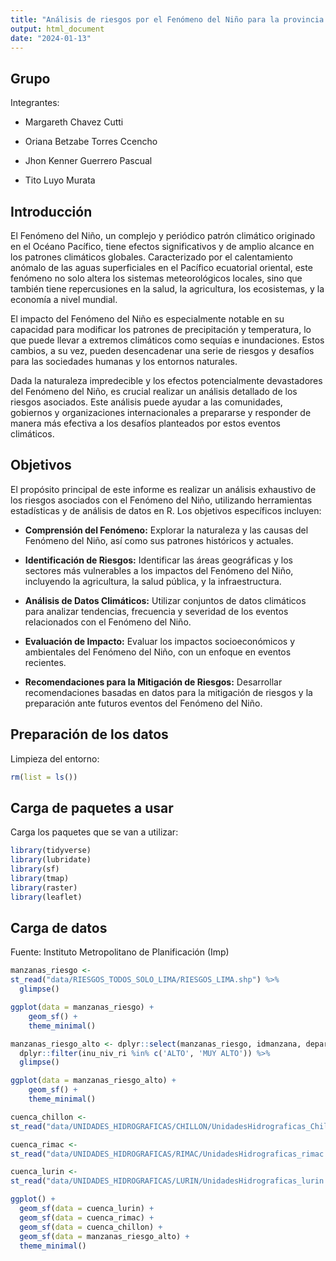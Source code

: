 ```yaml
---
title: "Análisis de riesgos por el Fenómeno del Niño para la provincia de Lima con R"
output: html_document
date: "2024-01-13"
---
```


## Grupo
Integrantes:

- Margareth Chavez Cutti

- Oriana Betzabe Torres Ccencho

- Jhon Kenner Guerrero Pascual

- Tito Luyo Murata


## Introducción

El Fenómeno del Niño, un complejo y periódico patrón climático originado en el Océano Pacífico, tiene efectos significativos y de amplio alcance en los patrones climáticos globales. Caracterizado por el calentamiento anómalo de las aguas superficiales en el Pacífico ecuatorial oriental, este fenómeno no solo altera los sistemas meteorológicos locales, sino que también tiene repercusiones en la salud, la agricultura, los ecosistemas, y la economía a nivel mundial.

El impacto del Fenómeno del Niño es especialmente notable en su capacidad para modificar los patrones de precipitación y temperatura, lo que puede llevar a extremos climáticos como sequías e inundaciones. Estos cambios, a su vez, pueden desencadenar una serie de riesgos y desafíos para las sociedades humanas y los entornos naturales.

Dada la naturaleza impredecible y los efectos potencialmente devastadores del Fenómeno del Niño, es crucial realizar un análisis detallado de los riesgos asociados. Este análisis puede ayudar a las comunidades, gobiernos y organizaciones internacionales a prepararse y responder de manera más efectiva a los desafíos planteados por estos eventos climáticos.


## Objetivos

El propósito principal de este informe es realizar un análisis exhaustivo de los riesgos asociados con el Fenómeno del Niño, utilizando herramientas estadísticas y de análisis de datos en R. Los objetivos específicos incluyen:

-   **Comprensión del Fenómeno:** Explorar la naturaleza y las causas del Fenómeno del Niño, así como sus patrones históricos y actuales.

-   **Identificación de Riesgos:** Identificar las áreas geográficas y los sectores más vulnerables a los impactos del Fenómeno del Niño, incluyendo la agricultura, la salud pública, y la infraestructura.

-   **Análisis de Datos Climáticos:** Utilizar conjuntos de datos climáticos para analizar tendencias, frecuencia y severidad de los eventos relacionados con el Fenómeno del Niño.

-   **Evaluación de Impacto:** Evaluar los impactos socioeconómicos y ambientales del Fenómeno del Niño, con un enfoque en eventos recientes.

-   **Recomendaciones para la Mitigación de Riesgos:** Desarrollar recomendaciones basadas en datos para la mitigación de riesgos y la preparación ante futuros eventos del Fenómeno del Niño.


## Preparación de los datos

Limpieza del entorno:

```r
rm(list = ls())
```



## Carga de paquetes a usar

Carga los paquetes que se van a utilizar:

```r
library(tidyverse)
library(lubridate)
library(sf)
library(tmap)
library(raster)
library(leaflet)

```

## Carga de datos
Fuente: Instituto Metropolitano de Planificación (Imp)

```r
manzanas_riesgo <-
st_read("data/RIESGOS_TODOS_SOLO_LIMA/RIESGOS_LIMA.shp") %>% 
  glimpse()
```


```r
ggplot(data = manzanas_riesgo) +
    geom_sf() +
    theme_minimal()
```

```r
manzanas_riesgo_alto <- dplyr::select(manzanas_riesgo, idmanzana, departamen, provincia, distrito, inu_niv_ri, num_viv_pa, pob_total, cod_dist, geometry) %>% 
  dplyr::filter(inu_niv_ri %in% c('ALTO', 'MUY ALTO')) %>% 
  glimpse()
```
```r
ggplot(data = manzanas_riesgo_alto) +
    geom_sf() +
    theme_minimal()
```


```r
cuenca_chillon <-
st_read("data/UNIDADES_HIDROGRAFICAS/CHILLON/UnidadesHidrograficas_Chillon.shp")

cuenca_rimac <-
st_read("data/UNIDADES_HIDROGRAFICAS/RIMAC/UnidadesHidrograficas_rimac.shp")

cuenca_lurin <-
st_read("data/UNIDADES_HIDROGRAFICAS/LURIN/UnidadesHidrograficas_lurin.shp")

```


```r
ggplot() + 
  geom_sf(data = cuenca_lurin) +
  geom_sf(data = cuenca_rimac) +
  geom_sf(data = cuenca_chillon) +
  geom_sf(data = manzanas_riesgo_alto) +
  theme_minimal()
```


